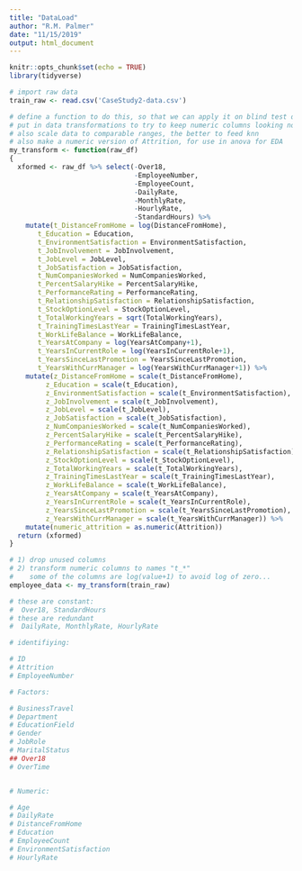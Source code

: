 ```yaml
---
title: "DataLoad"
author: "R.M. Palmer"
date: "11/15/2019"
output: html_document
---
```


```r
knitr::opts_chunk$set(echo = TRUE)
library(tidyverse)
```


```r
# import raw data
train_raw <- read.csv('CaseStudy2-data.csv') 

# define a function to do this, so that we can apply it on blind test datasets
# put in data transformations to try to keep numeric columns looking normal
# also scale data to comparable ranges, the better to feed knn
# also make a numeric version of Attrition, for use in anova for EDA
my_transform <- function(raw_df) 
{
  xformed <- raw_df %>% select(-Over18,
                               -EmployeeNumber,
                               -EmployeeCount,
                               -DailyRate,
                               -MonthlyRate,
                               -HourlyRate,
                               -StandardHours) %>%
    mutate(t_DistanceFromHome = log(DistanceFromHome),
       t_Education = Education,
       t_EnvironmentSatisfaction = EnvironmentSatisfaction,
       t_JobInvolvement = JobInvolvement,
       t_JobLevel = JobLevel,
       t_JobSatisfaction = JobSatisfaction,
       t_NumCompaniesWorked = NumCompaniesWorked,
       t_PercentSalaryHike = PercentSalaryHike,
       t_PerformanceRating = PerformanceRating,
       t_RelationshipSatisfaction = RelationshipSatisfaction,
       t_StockOptionLevel = StockOptionLevel,
       t_TotalWorkingYears = sqrt(TotalWorkingYears),
       t_TrainingTimesLastYear = TrainingTimesLastYear,
       t_WorkLifeBalance = WorkLifeBalance,
       t_YearsAtCompany = log(YearsAtCompany+1),
       t_YearsInCurrentRole = log(YearsInCurrentRole+1),
       t_YearsSinceLastPromotion = YearsSinceLastPromotion,
       t_YearsWithCurrManager = log(YearsWithCurrManager+1)) %>%
    mutate(z_DistanceFromHome = scale(t_DistanceFromHome),
         z_Education = scale(t_Education),
         z_EnvironmentSatisfaction = scale(t_EnvironmentSatisfaction),
         z_JobInvolvement = scale(t_JobInvolvement),
         z_JobLevel = scale(t_JobLevel),
         z_JobSatisfaction = scale(t_JobSatisfaction),
         z_NumCompaniesWorked = scale(t_NumCompaniesWorked),
         z_PercentSalaryHike = scale(t_PercentSalaryHike),
         z_PerformanceRating = scale(t_PerformanceRating),
         z_RelationshipSatisfaction = scale(t_RelationshipSatisfaction),
         z_StockOptionLevel = scale(t_StockOptionLevel),
         z_TotalWorkingYears = scale(t_TotalWorkingYears),
         z_TrainingTimesLastYear = scale(t_TrainingTimesLastYear),
         z_WorkLifeBalance = scale(t_WorkLifeBalance),
         z_YearsAtCompany = scale(t_YearsAtCompany),
         z_YearsInCurrentRole = scale(t_YearsInCurrentRole),
         z_YearsSinceLastPromotion = scale(t_YearsSinceLastPromotion),
         z_YearsWithCurrManager = scale(t_YearsWithCurrManager)) %>%
    mutate(numeric_attrition = as.numeric(Attrition))
  return (xformed)
}

# 1) drop unused columns
# 2) transform numeric columns to names "t_*"
#    some of the columns are log(value+1) to avoid log of zero...
employee_data <- my_transform(train_raw)

# these are constant:
#  Over18, StandardHours
# these are redundant
#  DailyRate, MonthlyRate, HourlyRate

# identifiying:

# ID
# Attrition
# EmployeeNumber

# Factors:

# BusinessTravel
# Department
# EducationField
# Gender
# JobRole
# MaritalStatus
## Over18
# OverTime


# Numeric:

# Age
# DailyRate
# DistanceFromHome
# Education
# EmployeeCount
# EnvironmentSatisfaction
# HourlyRate

```